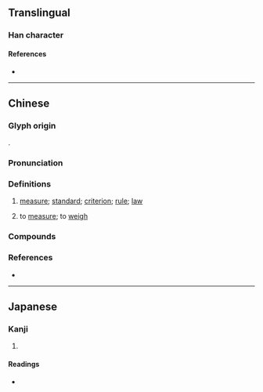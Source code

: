 {{also|彟}}
{{character info}}
==Translingual==

===Han character===
{{Han char|rn=58|rad=彐|as=23|sn=26|four=|canj=SITOE|ids=⿰尋蒦}}

====References====
* {{Han ref|kx=0362.330|dkj=09960|dj=0681.190|hdz=20963.120|uh=5F60|ud=24416}}

----

==Chinese==
{{zh-forms|s=彟|alt=蒦,矱}}

===Glyph origin===
{{Han etym}}
{{Han compound|尋|蒦|c1=s|c2=p|t1=unit of length|t2=|ls=psc}}.

===Pronunciation===
{{zh-pron
|m=yuē,huò,wò
|c=wok6,wok3
|mc=y
|oc=y
|cat=n,v
}}

===Definitions===
{{zh-hanzi}}

# {{lb|zh|archaic}} [[measure]]; [[standard]]; [[criterion]]; [[rule]]; [[law]]
# {{lb|zh|archaic}} to [[measure]]; to [[weigh]]

===Compounds===
{{zh-der|彠矩|矩彠|榘彠|規彠}}

===References===
* {{R:yue:Jyutping Database}}

----

==Japanese==

===Kanji===
{{ja-kanji|grade=|rs=彐23}}

# {{rfdef|ja|sort=彐23}}

====Readings====
* {{ja-readings|on=[[かく]] (kaku), [[わく]] (waku), [[きゃく]] (kyaku), [[やく]] (yaku)|kun=[[はかる]] (hakaru)}}